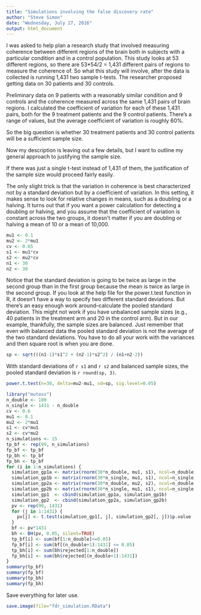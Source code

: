 ```yaml
---
title: "Simulations involving the false discovery rate"
author: "Steve Simon"
date: "Wednesday, July 27, 2016"
output: html_document
---
```


I was asked to help plan a research study that involved measuring
coherence between different regions of the brain both in subjects
with a particular condition and in a control population. This study
looks at 53 different regions, so there are 53*54/2 = 1,431 different
pairs of regions to measure the coherence of. So what this study will
involve, after the data is collected is running 1,431 two sample
t-tests. The researcher proposed getting data on 30 patients and
30 controls.

Preliminary data on 9 patients with a reasonably similar condition and
9 controls and the coherence measured across the same 1,431 pairs of
brain regions. I calculated the coefficient of variation for each
of these 1,431 pairs, both for the 9 treatment patients and the 9 
control patients. There's a range of values, but the average
coefficient of variation is roughly 60%.

So the big question is whether 30 treatment patients and 30 control
patients will be a sufficient sample size.

Now my description is leaving out a few details, but I want to outline
my general approach to justifying the sample size.

If there was just a single t-test instead of 1,431 of them, the
justification of the sample size would proceed fairly easily. 

The only slight trick is that the variation in coherence is best
characterized not by a standard deviation but by a coefficient
of variation. In this setting, it makes sense to look for 
relative changes in means, such as a doubling or a halving.
It turns out that if you want a power calculation for detecting
a doubling or halving, and you assume that the coefficient of
variation is constant across the two groups, it doesn't matter
if you are doubling or halving a mean of 10 or a mean of
10,000.

```r
mu1 <- 0.1
mu2 <- 2*mu1
cv <- 0.65
s1 <- mu1*cv
s2 <- mu2*cv
n1 <- 30
n2 <- 30
```

Notice that the standard deviation is going to be twice as large
in the second group than in the first group because the mean
is twice as large in the second group. If you look at the help
file for the power.t.test function in R, it doesn't have a 
way to specify two different standard deviations. But there's
an easy enough work around--calculate the pooled standard
deviation. This might not work if you have unbalanced
sample sizes (e.g., 40 patients in the treatment arm and 20
in the control arm). But in our example, thankfully, the sample
sizes are balanced. Just remember that even with balanced data
the pooled standard deviation is not the average of the two
standard deviations. You have to do all your work with the 
variances and then square root is when you are done.

```r
sp <- sqrt(((n1-1)*s1^2 + (n2-1)*s2^2) / (n1+n2-2))
```

With standard deviations of `r s1` and `r s2` and balanced
sample sizes, the pooled standard deviation is
`r round(sp, 3)`.

```r
power.t.test(n=30, delta=mu2-mu1, sd=sp, sig.level=0.05)
```

```r
library("mutoss")
n_double <- 100 
n_single <- 1431 - n_double
cv <- 0.6
mu1 <- 0.1
mu2 <- 2*mu1
s1 <- cv*mu1
s2 <- cv*mu2
n_simulations <- 15
tp_bf <- rep(99, n_simulations)
fp_bf <- tp_bf
tp_bh <- tp_bf
fp_bh <- tp_bf
for (i in 1:n_simulations) {
  simulation_gp1a <- matrix(rnorm(30*n_double, mu1, s1), ncol=n_double, nrow=30)
  simulation_gp1b <- matrix(rnorm(30*n_single, mu1, s1), ncol=n_single, nrow=30)
  simulation_gp2a <- matrix(rnorm(30*n_double, mu2, s2), ncol=n_double, nrow=30)
  simulation_gp2b <- matrix(rnorm(30*n_single, mu1, s1), ncol=n_single, nrow=30)
  simulation_gp1  <- cbind(simulation_gp1a, simulation_gp1b)
  simulation_gp2  <- cbind(simulation_gp2a, simulation_gp2b)
  pv <- rep(99, 1431)
  for (j in 1:1431) {
    pv[j] <- t.test(simulation_gp1[, j], simulation_gp2[, j])$p.value  
  }
  bf <- pv*1431
  bh <- BH(pv, 0.05, silent=TRUE)
  tp_bf[i] <- sum(bf[1:n_double]<=0.05)
  fp_bf[i] <- sum(bf[(n_double+1):1431] <= 0.05)
  tp_bh[i] <- sum(bh$rejected[1:n_double])
  fp_bh[i] <- sum(bh$rejected[(n_double+1):1431])
}
summary(tp_bf)
summary(fp_bf)
summary(tp_bh)
summary(fp_bh)
```

Save everything for later use.

```r
save.image(file="fdr_simulation.RData")
```